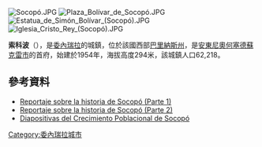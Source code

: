 {{Coord|8|13|56|N|70|49|14|W|display=title}}

[[Image:Socopó.JPG|right]]
[[Image:Plaza_Bolívar_de_Socopó.JPG|right]]
[[Image:Estatua_de_Simón_Bolívar_(Socopó).JPG|right]]
[[Image:Iglesia_Cristo_Rey_(Socopó).JPG|right]]

'''索科波'''（{{lang-es|Socopó}}），是[[委內瑞拉|委內瑞拉]]的城鎮，位於該國西部[[巴里納斯州|巴里納斯州]]，是[[安東尼奧何塞德蘇克雷市|安東尼奧何塞德蘇克雷市]]的首府，始建於1954年，海拔高度294米，該城鎮人口62,218。

==參考資料==
* [https://www.youtube.com/watch?v=YMvpVPwKvu0 Reportaje sobre la historia de Socopó (Parte 1)] {{Wayback|url=https://www.youtube.com/watch?v=YMvpVPwKvu0 |date=20160316114445 }}
* [https://www.youtube.com/watch?v=0WeLAiKJTzU Reportaje sobre la historia de Socopó (Parte 2)] {{Wayback|url=https://www.youtube.com/watch?v=0WeLAiKJTzU |date=20160325232916 }}
* [http://es.slideshare.net/Eymard7Vivas/presentacin-crecimiento-poblacional-y-econmico-de-socop Diapositivas del Crecimiento Poblacional de Socopó] {{Wayback|url=http://es.slideshare.net/Eymard7Vivas/presentacin-crecimiento-poblacional-y-econmico-de-socop |date=20141217004856 }}

{{Venezuela-geo-stub}}
[[Category:委內瑞拉城市|Category:委內瑞拉城市]]